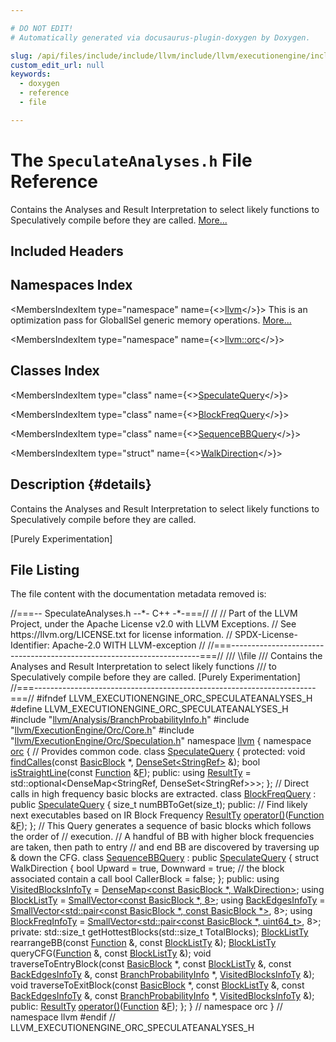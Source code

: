 ```yaml
---

# DO NOT EDIT!
# Automatically generated via docusaurus-plugin-doxygen by Doxygen.

slug: /api/files/include/include/llvm/include/llvm/executionengine/include/llvm/executionengine/orc/speculateanalyses-h
custom_edit_url: null
keywords:
  - doxygen
  - reference
  - file

---
```





# The `SpeculateAnalyses.h` File Reference

<DoxygenPage pluginConfig={pluginConfig}>

Contains the Analyses and Result Interpretation to select likely functions to Speculatively compile before they are called. <a href="#details">More...</a>

## Included Headers

<IncludesList>
<IncludesListItem
  filePath="llvm/Analysis/BranchProbabilityInfo.h"
  permalink="/docs/api/files/include/include/llvm/include/llvm/analysis/branchprobabilityinfo-h"
  isLocal="true" />
<IncludesListItem
  filePath="llvm/ExecutionEngine/Orc/Core.h"
  permalink="/docs/api/files/include/include/llvm/include/llvm/executionengine/include/llvm/executionengine/orc/core-h"
  isLocal="true" />
<IncludesListItem
  filePath="llvm/ExecutionEngine/Orc/Speculation.h"
  permalink="/docs/api/files/include/include/llvm/include/llvm/executionengine/include/llvm/executionengine/orc/speculation-h"
  isLocal="true" />
</IncludesList>

## Namespaces Index

<MembersIndex>

<MembersIndexItem
  type="namespace"
  name={<><a href="/docs/api/namespaces/llvm">llvm</a></>}>
This is an optimization pass for GlobalISel generic memory operations. <a href="/docs/api/namespaces/llvm/#details">More...</a>
</MembersIndexItem>

<MembersIndexItem
  type="namespace"
  name={<><a href="/docs/api/namespaces/llvm/orc">llvm::orc</a></>}>
</MembersIndexItem>

</MembersIndex>

## Classes Index

<MembersIndex>

<MembersIndexItem
  type="class"
  name={<><a href="/docs/api/classes/llvm/orc/speculatequery">SpeculateQuery</a></>}>
</MembersIndexItem>

<MembersIndexItem
  type="class"
  name={<><a href="/docs/api/classes/llvm/orc/blockfreqquery">BlockFreqQuery</a></>}>
</MembersIndexItem>

<MembersIndexItem
  type="class"
  name={<><a href="/docs/api/classes/llvm/orc/sequencebbquery">SequenceBBQuery</a></>}>
</MembersIndexItem>

<MembersIndexItem
  type="struct"
  name={<><a href="/docs/api/structs/llvm/orc/sequencebbquery/walkdirection">WalkDirection</a></>}>
</MembersIndexItem>

</MembersIndex>

## Description {#details}

Contains the Analyses and Result Interpretation to select likely functions to Speculatively compile before they are called.

&#91;Purely Experimentation&#93;

## File Listing

The file content with the documentation metadata removed is:

<ProgramListing>

<Link id="l00001" /><CodeLine lineNumber="1"><Highlight kind="comment">//===-- SpeculateAnalyses.h  --&#42;- C++ -&#42;-===//</Highlight><Highlight kind="normal"></Highlight></CodeLine>
<Link id="l00002" /><CodeLine lineNumber="2"><Highlight kind="normal"></Highlight><Highlight kind="comment">//</Highlight><Highlight kind="normal"></Highlight></CodeLine>
<Link id="l00003" /><CodeLine lineNumber="3"><Highlight kind="normal"></Highlight><Highlight kind="comment">// Part of the LLVM Project, under the Apache License v2.0 with LLVM Exceptions.</Highlight><Highlight kind="normal"></Highlight></CodeLine>
<Link id="l00004" /><CodeLine lineNumber="4"><Highlight kind="normal"></Highlight><Highlight kind="comment">// See https://llvm.org/LICENSE.txt for license information.</Highlight><Highlight kind="normal"></Highlight></CodeLine>
<Link id="l00005" /><CodeLine lineNumber="5"><Highlight kind="normal"></Highlight><Highlight kind="comment">// SPDX-License-Identifier: Apache-2.0 WITH LLVM-exception</Highlight><Highlight kind="normal"></Highlight></CodeLine>
<Link id="l00006" /><CodeLine lineNumber="6"><Highlight kind="normal"></Highlight><Highlight kind="comment">//</Highlight><Highlight kind="normal"></Highlight></CodeLine>
<Link id="l00007" /><CodeLine lineNumber="7"><Highlight kind="normal"></Highlight><Highlight kind="comment">//===----------------------------------------------------------------------===//</Highlight><Highlight kind="comment"></Highlight></CodeLine>
<Link id="l00008" /><CodeLine lineNumber="8"><Highlight kind="comment">/// \\file</Highlight></CodeLine>
<Link id="l00009" /><CodeLine lineNumber="9"><Highlight kind="comment">/// Contains the Analyses and Result Interpretation to select likely functions</Highlight></CodeLine>
<Link id="l00010" /><CodeLine lineNumber="10"><Highlight kind="comment">/// to Speculatively compile before they are called. &#91;Purely Experimentation&#93;</Highlight><Highlight kind="normal"></Highlight></CodeLine>
<Link id="l00011" /><CodeLine lineNumber="11"><Highlight kind="normal"></Highlight><Highlight kind="comment">//===----------------------------------------------------------------------===//</Highlight><Highlight kind="normal"></Highlight></CodeLine>
<Link id="l00012" /><CodeLine lineNumber="12"><Highlight kind="normal"></Highlight></CodeLine>
<Link id="l00013" /><CodeLine lineNumber="13"><Highlight kind="normal"></Highlight><Highlight kind="preprocessor">#ifndef LLVM&#95;EXECUTIONENGINE&#95;ORC&#95;SPECULATEANALYSES&#95;H</Highlight><Highlight kind="normal"></Highlight></CodeLine>
<Link id="l00014" /><CodeLine lineNumber="14"><Highlight kind="normal"></Highlight><Highlight kind="preprocessor">#define LLVM&#95;EXECUTIONENGINE&#95;ORC&#95;SPECULATEANALYSES&#95;H</Highlight><Highlight kind="normal"></Highlight></CodeLine>
<Link id="l00015" /><CodeLine lineNumber="15"><Highlight kind="normal"></Highlight></CodeLine>
<Link id="l00016" /><CodeLine lineNumber="16"><Highlight kind="normal"></Highlight><Highlight kind="preprocessor">#include &quot;<a href="/docs/api/files/include/include/llvm/include/llvm/analysis/branchprobabilityinfo-h">llvm/Analysis/BranchProbabilityInfo.h</a>&quot;</Highlight><Highlight kind="normal"></Highlight></CodeLine>
<Link id="l00017" /><CodeLine lineNumber="17"><Highlight kind="normal"></Highlight><Highlight kind="preprocessor">#include &quot;<a href="/docs/api/files/include/include/llvm/include/llvm/executionengine/include/llvm/executionengine/orc/core-h">llvm/ExecutionEngine/Orc/Core.h</a>&quot;</Highlight><Highlight kind="normal"></Highlight></CodeLine>
<Link id="l00018" /><CodeLine lineNumber="18"><Highlight kind="normal"></Highlight><Highlight kind="preprocessor">#include &quot;<a href="/docs/api/files/include/include/llvm/include/llvm/executionengine/include/llvm/executionengine/orc/speculation-h">llvm/ExecutionEngine/Orc/Speculation.h</a>&quot;</Highlight><Highlight kind="normal"></Highlight></CodeLine>
<Link id="l00019" /><CodeLine lineNumber="19"><Highlight kind="normal"></Highlight></CodeLine>
<Link id="l00020" /><CodeLine lineNumber="20"><Highlight kind="normal"></Highlight><Highlight kind="keyword">namespace </Highlight><Highlight kind="normal"><a href="/docs/api/namespaces/llvm">llvm</a> &#123;</Highlight></CodeLine>
<Link id="l00021" /><CodeLine lineNumber="21"><Highlight kind="normal"></Highlight></CodeLine>
<Link id="l00022" /><CodeLine lineNumber="22"><Highlight kind="normal"></Highlight><Highlight kind="keyword">namespace </Highlight><Highlight kind="normal"><a href="/docs/api/namespaces/llvm/orc">orc</a> &#123;</Highlight></CodeLine>
<Link id="l00023" /><CodeLine lineNumber="23"><Highlight kind="normal"></Highlight></CodeLine>
<Link id="l00024" /><CodeLine lineNumber="24"><Highlight kind="normal"></Highlight><Highlight kind="comment">// Provides common code.</Highlight><Highlight kind="normal"></Highlight></CodeLine>
<Link id="l00025" /><CodeLine lineNumber="25" lineLink="/docs/api/classes/llvm/orc/speculatequery"><Highlight kind="normal"></Highlight><Highlight kind="keyword">class </Highlight><Highlight kind="normal"><a href="/docs/api/classes/llvm/orc/speculatequery">SpeculateQuery</a> &#123;</Highlight></CodeLine>
<Link id="l00026" /><CodeLine lineNumber="26"><Highlight kind="normal"></Highlight><Highlight kind="keyword">protected</Highlight><Highlight kind="normal">:</Highlight></CodeLine>
<Link id="l00027" /><CodeLine lineNumber="27"><Highlight kind="normal">  </Highlight><Highlight kind="keywordtype">void</Highlight><Highlight kind="normal"> <a href="/docs/api/classes/llvm/orc/speculatequery/#ab7315fecd53d8915efb8a2ac8f908595">findCalles</a>(</Highlight><Highlight kind="keyword">const</Highlight><Highlight kind="normal"> <a href="/docs/api/classes/llvm/basicblock">BasicBlock</a> &#42;, <a href="/docs/api/classes/llvm/denseset">DenseSet&lt;StringRef&gt;</a> &amp;);</Highlight></CodeLine>
<Link id="l00028" /><CodeLine lineNumber="28"><Highlight kind="normal">  </Highlight><Highlight kind="keywordtype">bool</Highlight><Highlight kind="normal"> <a href="/docs/api/classes/llvm/orc/speculatequery/#aa93fb291eede52d54761819aee1c3dfc">isStraightLine</a>(</Highlight><Highlight kind="keyword">const</Highlight><Highlight kind="normal"> <a href="/docs/api/classes/llvm/function">Function</a> &amp;<a href="/docs/api/files/lib/lib/support/md5-cpp/#a96d73bbd7af15cb1fc38c3f4a3bd82e9">F</a>);</Highlight></CodeLine>
<Link id="l00029" /><CodeLine lineNumber="29"><Highlight kind="normal"></Highlight></CodeLine>
<Link id="l00030" /><CodeLine lineNumber="30"><Highlight kind="normal"></Highlight><Highlight kind="keyword">public</Highlight><Highlight kind="normal">:</Highlight></CodeLine>
<Link id="l00031" /><CodeLine lineNumber="31" lineLink="/docs/api/classes/llvm/orc/speculatequery/#a8af61687c9a20406af2789b78ecf3171"><Highlight kind="normal">  </Highlight><Highlight kind="keyword">using </Highlight><Highlight kind="normal"><a href="/docs/api/classes/llvm/orc/speculatequery/#a8af61687c9a20406af2789b78ecf3171">ResultTy</a> = std::optional&lt;DenseMap&lt;StringRef, DenseSet&lt;StringRef&gt;&gt;&gt;;</Highlight></CodeLine>
<Link id="l00032" /><CodeLine lineNumber="32"><Highlight kind="normal">&#125;;</Highlight></CodeLine>
<Link id="l00033" /><CodeLine lineNumber="33"><Highlight kind="normal"></Highlight></CodeLine>
<Link id="l00034" /><CodeLine lineNumber="34"><Highlight kind="normal"></Highlight><Highlight kind="comment">// Direct calls in high frequency basic blocks are extracted.</Highlight><Highlight kind="normal"></Highlight></CodeLine>
<Link id="l00035" /><CodeLine lineNumber="35" lineLink="/docs/api/classes/llvm/orc/blockfreqquery"><Highlight kind="normal"></Highlight><Highlight kind="keyword">class </Highlight><Highlight kind="normal"><a href="/docs/api/classes/llvm/orc/blockfreqquery">BlockFreqQuery</a> : </Highlight><Highlight kind="keyword">public</Highlight><Highlight kind="normal"> <a href="/docs/api/classes/llvm/orc/speculatequery">SpeculateQuery</a> &#123;</Highlight></CodeLine>
<Link id="l00036" /><CodeLine lineNumber="36"><Highlight kind="normal">  </Highlight><Highlight kind="keywordtype">size&#95;t</Highlight><Highlight kind="normal"> numBBToGet(</Highlight><Highlight kind="keywordtype">size&#95;t</Highlight><Highlight kind="normal">);</Highlight></CodeLine>
<Link id="l00037" /><CodeLine lineNumber="37"><Highlight kind="normal"></Highlight></CodeLine>
<Link id="l00038" /><CodeLine lineNumber="38"><Highlight kind="normal"></Highlight><Highlight kind="keyword">public</Highlight><Highlight kind="normal">:</Highlight></CodeLine>
<Link id="l00039" /><CodeLine lineNumber="39"><Highlight kind="normal">  </Highlight><Highlight kind="comment">// Find likely next executables based on IR Block Frequency</Highlight><Highlight kind="normal"></Highlight></CodeLine>
<Link id="l00040" /><CodeLine lineNumber="40"><Highlight kind="normal">  <a href="/docs/api/classes/llvm/orc/speculatequery/#a8af61687c9a20406af2789b78ecf3171">ResultTy</a> <a href="/docs/api/classes/llvm/orc/blockfreqquery/#af8c521993231c6aa85baba8f8c23b828">operator()</a>(<a href="/docs/api/classes/llvm/function">Function</a> &amp;<a href="/docs/api/files/lib/lib/support/md5-cpp/#a96d73bbd7af15cb1fc38c3f4a3bd82e9">F</a>);</Highlight></CodeLine>
<Link id="l00041" /><CodeLine lineNumber="41"><Highlight kind="normal">&#125;;</Highlight></CodeLine>
<Link id="l00042" /><CodeLine lineNumber="42"><Highlight kind="normal"></Highlight></CodeLine>
<Link id="l00043" /><CodeLine lineNumber="43"><Highlight kind="normal"></Highlight><Highlight kind="comment">// This Query generates a sequence of basic blocks which follows the order of</Highlight><Highlight kind="normal"></Highlight></CodeLine>
<Link id="l00044" /><CodeLine lineNumber="44"><Highlight kind="normal"></Highlight><Highlight kind="comment">// execution.</Highlight><Highlight kind="normal"></Highlight></CodeLine>
<Link id="l00045" /><CodeLine lineNumber="45"><Highlight kind="normal"></Highlight><Highlight kind="comment">// A handful of BB with higher block frequencies are taken, then path to entry</Highlight><Highlight kind="normal"></Highlight></CodeLine>
<Link id="l00046" /><CodeLine lineNumber="46"><Highlight kind="normal"></Highlight><Highlight kind="comment">// and end BB are discovered by traversing up &amp; down the CFG.</Highlight><Highlight kind="normal"></Highlight></CodeLine>
<Link id="l00047" /><CodeLine lineNumber="47" lineLink="/docs/api/classes/llvm/orc/sequencebbquery"><Highlight kind="normal"></Highlight><Highlight kind="keyword">class </Highlight><Highlight kind="normal"><a href="/docs/api/classes/llvm/orc/sequencebbquery">SequenceBBQuery</a> : </Highlight><Highlight kind="keyword">public</Highlight><Highlight kind="normal"> <a href="/docs/api/classes/llvm/orc/speculatequery">SpeculateQuery</a> &#123;</Highlight></CodeLine>
<Link id="l00048" /><CodeLine lineNumber="48"><Highlight kind="normal">  </Highlight><Highlight kind="keyword">struct </Highlight><Highlight kind="normal">WalkDirection &#123;</Highlight></CodeLine>
<Link id="l00049" /><CodeLine lineNumber="49"><Highlight kind="normal">    </Highlight><Highlight kind="keywordtype">bool</Highlight><Highlight kind="normal"> Upward = </Highlight><Highlight kind="keyword">true</Highlight><Highlight kind="normal">, Downward = </Highlight><Highlight kind="keyword">true</Highlight><Highlight kind="normal">;</Highlight></CodeLine>
<Link id="l00050" /><CodeLine lineNumber="50"><Highlight kind="normal">    </Highlight><Highlight kind="comment">// the block associated contain a call</Highlight><Highlight kind="normal"></Highlight></CodeLine>
<Link id="l00051" /><CodeLine lineNumber="51"><Highlight kind="normal">    </Highlight><Highlight kind="keywordtype">bool</Highlight><Highlight kind="normal"> CallerBlock = </Highlight><Highlight kind="keyword">false</Highlight><Highlight kind="normal">;</Highlight></CodeLine>
<Link id="l00052" /><CodeLine lineNumber="52"><Highlight kind="normal">  &#125;;</Highlight></CodeLine>
<Link id="l00053" /><CodeLine lineNumber="53"><Highlight kind="normal"></Highlight></CodeLine>
<Link id="l00054" /><CodeLine lineNumber="54"><Highlight kind="normal"></Highlight><Highlight kind="keyword">public</Highlight><Highlight kind="normal">:</Highlight></CodeLine>
<Link id="l00055" /><CodeLine lineNumber="55" lineLink="/docs/api/classes/llvm/orc/sequencebbquery/#a745bae7de030b5abd02b967b59f7f748"><Highlight kind="normal">  </Highlight><Highlight kind="keyword">using </Highlight><Highlight kind="normal"><a href="/docs/api/classes/llvm/orc/sequencebbquery/#a745bae7de030b5abd02b967b59f7f748">VisitedBlocksInfoTy</a> = <a href="/docs/api/classes/llvm/densemap">DenseMap&lt;const BasicBlock &#42;, WalkDirection&gt;</a>;</Highlight></CodeLine>
<Link id="l00056" /><CodeLine lineNumber="56" lineLink="/docs/api/classes/llvm/orc/sequencebbquery/#ad1f8f312dfea6f0b7bfbf0c068fb6273"><Highlight kind="normal">  </Highlight><Highlight kind="keyword">using </Highlight><Highlight kind="normal"><a href="/docs/api/classes/llvm/orc/sequencebbquery/#ad1f8f312dfea6f0b7bfbf0c068fb6273">BlockListTy</a> = <a href="/docs/api/classes/llvm/smallvector">SmallVector&lt;const BasicBlock &#42;, 8&gt;</a>;</Highlight></CodeLine>
<Link id="l00057" /><CodeLine lineNumber="57" lineLink="/docs/api/classes/llvm/orc/sequencebbquery/#aece0e7b1aaaa0d63fec3df46c24c47a4"><Highlight kind="normal">  </Highlight><Highlight kind="keyword">using </Highlight><Highlight kind="normal"><a href="/docs/api/classes/llvm/orc/sequencebbquery/#aece0e7b1aaaa0d63fec3df46c24c47a4">BackEdgesInfoTy</a> =</Highlight></CodeLine>
<Link id="l00058" /><CodeLine lineNumber="58"><Highlight kind="normal">      <a href="/docs/api/classes/llvm/smallvector">SmallVector&lt;std::pair&lt;const BasicBlock &#42;, const BasicBlock &#42;&gt;</a>, 8&gt;;</Highlight></CodeLine>
<Link id="l00059" /><CodeLine lineNumber="59" lineLink="/docs/api/classes/llvm/orc/sequencebbquery/#a196bc324076e4a1e55e8cdccb089e863"><Highlight kind="normal">  </Highlight><Highlight kind="keyword">using </Highlight><Highlight kind="normal"><a href="/docs/api/classes/llvm/orc/sequencebbquery/#a196bc324076e4a1e55e8cdccb089e863">BlockFreqInfoTy</a> =</Highlight></CodeLine>
<Link id="l00060" /><CodeLine lineNumber="60"><Highlight kind="normal">      <a href="/docs/api/classes/llvm/smallvector">SmallVector&lt;std::pair&lt;const BasicBlock &#42;, uint64&#95;t&gt;</a>, 8&gt;;</Highlight></CodeLine>
<Link id="l00061" /><CodeLine lineNumber="61"><Highlight kind="normal"></Highlight></CodeLine>
<Link id="l00062" /><CodeLine lineNumber="62"><Highlight kind="normal"></Highlight><Highlight kind="keyword">private</Highlight><Highlight kind="normal">:</Highlight></CodeLine>
<Link id="l00063" /><CodeLine lineNumber="63"><Highlight kind="normal">  std::size&#95;t getHottestBlocks(std::size&#95;t TotalBlocks);</Highlight></CodeLine>
<Link id="l00064" /><CodeLine lineNumber="64"><Highlight kind="normal">  <a href="/docs/api/classes/llvm/orc/sequencebbquery/#ad1f8f312dfea6f0b7bfbf0c068fb6273">BlockListTy</a> rearrangeBB(</Highlight><Highlight kind="keyword">const</Highlight><Highlight kind="normal"> <a href="/docs/api/classes/llvm/function">Function</a> &amp;, </Highlight><Highlight kind="keyword">const</Highlight><Highlight kind="normal"> <a href="/docs/api/classes/llvm/orc/sequencebbquery/#ad1f8f312dfea6f0b7bfbf0c068fb6273">BlockListTy</a> &amp;);</Highlight></CodeLine>
<Link id="l00065" /><CodeLine lineNumber="65"><Highlight kind="normal">  <a href="/docs/api/classes/llvm/orc/sequencebbquery/#ad1f8f312dfea6f0b7bfbf0c068fb6273">BlockListTy</a> queryCFG(<a href="/docs/api/classes/llvm/function">Function</a> &amp;, </Highlight><Highlight kind="keyword">const</Highlight><Highlight kind="normal"> <a href="/docs/api/classes/llvm/orc/sequencebbquery/#ad1f8f312dfea6f0b7bfbf0c068fb6273">BlockListTy</a> &amp;);</Highlight></CodeLine>
<Link id="l00066" /><CodeLine lineNumber="66"><Highlight kind="normal">  </Highlight><Highlight kind="keywordtype">void</Highlight><Highlight kind="normal"> traverseToEntryBlock(</Highlight><Highlight kind="keyword">const</Highlight><Highlight kind="normal"> <a href="/docs/api/classes/llvm/basicblock">BasicBlock</a> &#42;, </Highlight><Highlight kind="keyword">const</Highlight><Highlight kind="normal"> <a href="/docs/api/classes/llvm/orc/sequencebbquery/#ad1f8f312dfea6f0b7bfbf0c068fb6273">BlockListTy</a> &amp;,</Highlight></CodeLine>
<Link id="l00067" /><CodeLine lineNumber="67"><Highlight kind="normal">                            </Highlight><Highlight kind="keyword">const</Highlight><Highlight kind="normal"> <a href="/docs/api/classes/llvm/orc/sequencebbquery/#aece0e7b1aaaa0d63fec3df46c24c47a4">BackEdgesInfoTy</a> &amp;,</Highlight></CodeLine>
<Link id="l00068" /><CodeLine lineNumber="68"><Highlight kind="normal">                            </Highlight><Highlight kind="keyword">const</Highlight><Highlight kind="normal"> <a href="/docs/api/classes/llvm/branchprobabilityinfo">BranchProbabilityInfo</a> &#42;,</Highlight></CodeLine>
<Link id="l00069" /><CodeLine lineNumber="69"><Highlight kind="normal">                            <a href="/docs/api/classes/llvm/orc/sequencebbquery/#a745bae7de030b5abd02b967b59f7f748">VisitedBlocksInfoTy</a> &amp;);</Highlight></CodeLine>
<Link id="l00070" /><CodeLine lineNumber="70"><Highlight kind="normal">  </Highlight><Highlight kind="keywordtype">void</Highlight><Highlight kind="normal"> traverseToExitBlock(</Highlight><Highlight kind="keyword">const</Highlight><Highlight kind="normal"> <a href="/docs/api/classes/llvm/basicblock">BasicBlock</a> &#42;, </Highlight><Highlight kind="keyword">const</Highlight><Highlight kind="normal"> <a href="/docs/api/classes/llvm/orc/sequencebbquery/#ad1f8f312dfea6f0b7bfbf0c068fb6273">BlockListTy</a> &amp;,</Highlight></CodeLine>
<Link id="l00071" /><CodeLine lineNumber="71"><Highlight kind="normal">                           </Highlight><Highlight kind="keyword">const</Highlight><Highlight kind="normal"> <a href="/docs/api/classes/llvm/orc/sequencebbquery/#aece0e7b1aaaa0d63fec3df46c24c47a4">BackEdgesInfoTy</a> &amp;,</Highlight></CodeLine>
<Link id="l00072" /><CodeLine lineNumber="72"><Highlight kind="normal">                           </Highlight><Highlight kind="keyword">const</Highlight><Highlight kind="normal"> <a href="/docs/api/classes/llvm/branchprobabilityinfo">BranchProbabilityInfo</a> &#42;,</Highlight></CodeLine>
<Link id="l00073" /><CodeLine lineNumber="73"><Highlight kind="normal">                           <a href="/docs/api/classes/llvm/orc/sequencebbquery/#a745bae7de030b5abd02b967b59f7f748">VisitedBlocksInfoTy</a> &amp;);</Highlight></CodeLine>
<Link id="l00074" /><CodeLine lineNumber="74"><Highlight kind="normal"></Highlight></CodeLine>
<Link id="l00075" /><CodeLine lineNumber="75"><Highlight kind="normal"></Highlight><Highlight kind="keyword">public</Highlight><Highlight kind="normal">:</Highlight></CodeLine>
<Link id="l00076" /><CodeLine lineNumber="76"><Highlight kind="normal">  <a href="/docs/api/classes/llvm/orc/speculatequery/#a8af61687c9a20406af2789b78ecf3171">ResultTy</a> <a href="/docs/api/classes/llvm/orc/sequencebbquery/#a01cdf467a56a2b88b09065dd68b333a9">operator()</a>(<a href="/docs/api/classes/llvm/function">Function</a> &amp;<a href="/docs/api/files/lib/lib/support/md5-cpp/#a96d73bbd7af15cb1fc38c3f4a3bd82e9">F</a>);</Highlight></CodeLine>
<Link id="l00077" /><CodeLine lineNumber="77"><Highlight kind="normal">&#125;;</Highlight></CodeLine>
<Link id="l00078" /><CodeLine lineNumber="78"><Highlight kind="normal"></Highlight></CodeLine>
<Link id="l00079" /><CodeLine lineNumber="79"><Highlight kind="normal">&#125; </Highlight><Highlight kind="comment">// namespace orc</Highlight><Highlight kind="normal"></Highlight></CodeLine>
<Link id="l00080" /><CodeLine lineNumber="80"><Highlight kind="normal">&#125; </Highlight><Highlight kind="comment">// namespace llvm</Highlight><Highlight kind="normal"></Highlight></CodeLine>
<Link id="l00081" /><CodeLine lineNumber="81"><Highlight kind="normal"></Highlight></CodeLine>
<Link id="l00082" /><CodeLine lineNumber="82"><Highlight kind="normal"></Highlight><Highlight kind="preprocessor">#endif </Highlight><Highlight kind="comment">// LLVM&#95;EXECUTIONENGINE&#95;ORC&#95;SPECULATEANALYSES&#95;H</Highlight><Highlight kind="normal"></Highlight></CodeLine>

</ProgramListing>


</DoxygenPage>
